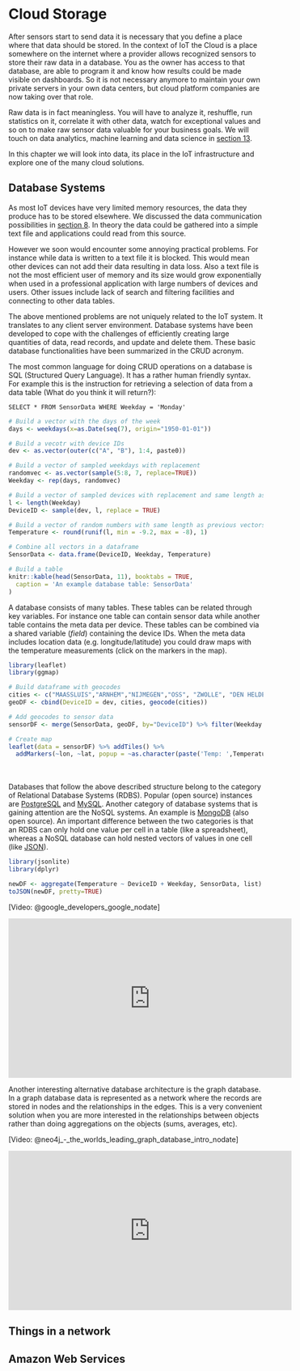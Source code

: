 # Cloud Storage {#cloud}

After sensors start to send data it is necessary that you define a place where that data should be stored. In the context of IoT the Cloud is a place somewhere on the internet where a provider allows recognized sensors to store their raw data in a database. You as the owner has access to that database, are able to program it and know how results could be made visible on dashboards. So it is not necessary anymore to maintain your own private servers in your own data centers, but cloud platform companies are now taking over that role.

Raw data is in fact meaningless. You will have to analyze it, reshuffle, run statistics on it, correlate it with other data, watch for exceptional values and so on to make raw sensor data valuable for your business goals. We will touch on data analytics, machine learning and data science in [section 13](#analytics).

In this chapter we will look into data, its place in the IoT infrastructure and explore one of the many cloud solutions.

## Database Systems
As most IoT devices have very limited memory resources, the data they produce has to be stored elsewhere. We discussed the data communication possibilities in [section 8](#communication). In theory the data could be gathered into a simple text file and applications could read from this source.

However we soon would encounter some annoying practical problems. For instance while data is written to a text file it is blocked. This would mean other devices can not add their data resulting in data loss. Also a text file is not the most efficient user of memory and its size would grow exponentially when used in a professional application with large numbers of devices and users. Other issues include lack of search and filtering facilities and connecting to other data tables.

The above mentioned problems are not uniquely related to the IoT system. It translates to any client server environment. Database systems have been developed to cope with the challenges of efficiently creating large quantities of data, read records, and update and delete them. These basic database functionalities have been summarized in the CRUD acronym.

The most common language for doing CRUD operations on a database is SQL (Structured Query Language). It has a rather human friendly syntax. For example this is the instruction for retrieving a selection of data from a data table (What do you think it will return?):

```
SELECT * FROM SensorData WHERE Weekday = 'Monday'
```

```r

# Build a vector with the days of the week
days <- weekdays(x=as.Date(seq(7), origin="1950-01-01"))

# Build a vecotr with device IDs
dev <- as.vector(outer(c("A", "B"), 1:4, paste0))

# Build a vector of sampled weekdays with replacement
randomvec <- as.vector(sample(5:8, 7, replace=TRUE))
Weekday <- rep(days, randomvec)

# Build a vector of sampled devices with replacement and same length as Weekday
l <- length(Weekday)
DeviceID <- sample(dev, l, replace = TRUE)

# Build a vector of random numbers with same length as previous vectors
Temperature <- round(runif(l, min = -9.2, max = -8), 1)

# Combine all vectors in a dataframe
SensorData <- data.frame(DeviceID, Weekday, Temperature)

# Build a table
knitr::kable(head(SensorData, 11), booktabs = TRUE,
  caption = 'An example database table: SensorData'
)
```

A database consists of many tables. These tables can be related through key variables. For instance one table can contain sensor data while another table contains the meta data per device. These tables can be combined via a shared variable (*field*) containing the device IDs. When the meta data includes location data (e.g. longitude/latitude) you could draw maps with the temperature measurements (click on the markers in the map).
<br>


```r
library(leaflet)
library(ggmap)

# Build dataframe with geocodes
cities <- c("MAASSLUIS","ARNHEM","NIJMEGEN","OSS", "ZWOLLE", "DEN HELDER", "GOES", "WAALWIJK")
geoDF <- cbind(DeviceID = dev, cities, geocode(cities))

# Add geocodes to sensor data
sensorDF <- merge(SensorData, geoDF, by="DeviceID") %>% filter(Weekday == 'Monday')

# Create map
leaflet(data = sensorDF) %>% addTiles() %>%
  addMarkers(~lon, ~lat, popup = ~as.character(paste('Temp: ',Temperature)))
```

<br><br>
Databases that follow the above described structure belong to the category of Relational Database Systems (RDBS). Popular (open source) instances are [PostgreSQL](https://www.postgresql.org/) and [MySQL](https://www.mysql.com/). Another category of database systems that is gaining attention are the NoSQL systems. An example is [MongoDB](https://www.mongodb.com/) (also open source). An important difference between the two categories is that an RDBS can only hold one value per cell in a table (like a spreadsheet), whereas a NoSQL database can hold nested vectors of values in one cell (like [JSON](http://www.json.org/)).

```r
library(jsonlite)
library(dplyr)

newDF <- aggregate(Temperature ~ DeviceID + Weekday, SensorData, list) %>% filter(Weekday == 'Monday')
toJSON(newDF, pretty=TRUE)
```


[Video: @google_developers_google_nodate]

<iframe width="560" height="315" src="https://www.youtube.com/embed/rRoy6I4gKWU" frameborder="0" allowfullscreen></iframe>

Another interesting alternative database architecture is the graph database. In a graph database data is represented as a network where the records are stored in nodes and the relationships in the edges. This is a very convenient solution when you are more interested in the relationships between objects rather than doing aggregations on the objects (sums, averages, etc).


[Video: @neo4j_-_the_worlds_leading_graph_database_intro_nodate]

<iframe width="560" height="315" src="https://www.youtube.com/embed/83P81ebgCxA" frameborder="0" allowfullscreen></iframe>



## Things in a network

## Amazon Web Services



